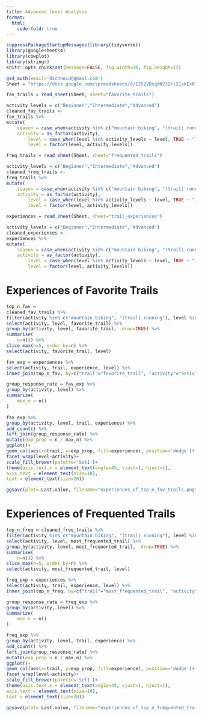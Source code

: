 ```yaml
---
title: Advanced level Analysis
format:
  html:
    code-fold: true
---
```


```r
suppressPackageStartupMessages(library(tidyverse))
library(googlesheets4)
library(cowplot)
library(stringr)
knitr::opts_chunk$set(message=FALSE, fig.width=16, fig.height=12)
```

```r
gs4_auth(email='dschneid@gmail.com')
Sheet = "https://docs.google.com/spreadsheets/d/1252VDsq9N21Zrl21zkEx0TOjXeKmOddHrwno1xhrEsI/edit?resourcekey#gid=983704671"
```

```r
fav_trails = read_sheet(Sheet, sheet="favorite_trails")

activity_levels = c("Beginner","Intermediate","Advanced")
cleaned_fav_trails <-
fav_trails %>%
mutate(
    season = case_when(activity %in% c("mountain biking", "(trail) running", "hiking") ~ "summer", TRUE ~ "winter"),
    activity = as_factor(activity),
        level = case_when(level %in% activity_levels ~ level, TRUE ~ "Intermediate"),
        level = factor(level, activity_levels))

```

```r
freq_trails = read_sheet(Sheet, sheet="frequented_trails")

activity_levels = c("Beginner","Intermediate","Advanced")
cleaned_freq_trails <-
freq_trails %>%
mutate(
    season = case_when(activity %in% c("mountain biking", "(trail) running", "hiking") ~ "summer", TRUE ~ "winter"),
    activity = as_factor(activity),
        level = case_when(level %in% activity_levels ~ level, TRUE ~ "Intermediate"),
        level = factor(level, activity_levels))
```

```r
experiences = read_sheet(Sheet, sheet="trail_experiences")

activity_levels = c("Beginner","Intermediate","Advanced")
cleaned_experiences <-
experiences %>%
mutate(
    season = case_when(activity %in% c("mountain biking", "(trail) running", "hiking") ~ "summer", TRUE ~ "winter"),
    activity = as_factor(activity),
        level = case_when(level %in% activity_levels ~ level, TRUE ~ "Intermediate"),
        level = factor(level, activity_levels))

```

# Experiences of Favorite Trails

```r
top_n_fav =
cleaned_fav_trails %>%
filter(activity %in% c("mountain biking", "(trail) running"), level %in% c("Intermediate","Advanced")) %>%
select(activity, level, favorite_trail) %>%
group_by(activity, level, favorite_trail, .drop=TRUE) %>%
summarise(
    n=n()) %>%
slice_max(n=5, order_by=n) %>%
select(activity, favorite_trail, level)


```

```r
fav_exp = experiences %>%
select(activity, trail, experience, level) %>%
inner_join(top_n_fav, by=c("trail"="favorite_trail", "activity"="activity", "level"="level"))

group_response_rate = fav_exp %>%
group_by(activity, level) %>%
summarize(
    max_n = n()
)

fav_exp %>%
group_by(activity, level, trail, experience) %>%
add_count() %>%
left_join(group_response_rate) %>%
mutate(exp_prop = n / max_n) %>%
ggplot()+
geom_col(aes(x=trail, y=exp_prop, fill=experience), position='dodge')+
facet_wrap(level~activity)+
scale_fill_brewer(palette='Set1')+
theme(axis.text.x = element_text(angle=45, vjust=1, hjust=1),
axis.text = element_text(size=18),
text = element_text(size=20))

ggsave(plot=.Last.value, filename="experiences_of_top_n_fav_trails.png", dpi=150, width=16, height=8)
```

# Experiences of Frequented Trails

```r
top_n_freq = cleaned_freq_trails %>%
filter(activity %in% c("mountain biking", "(trail) running"), level %in% c("Intermediate","Advanced")) %>%
select(activity, level, most_frequented_trail) %>%
group_by(activity, level, most_frequented_trail, .drop=TRUE) %>%
summarise(
    n=n()) %>%
slice_max(n=5, order_by=n) %>%
select(activity, most_frequented_trail, level)


```

```r
freq_exp = experiences %>%
select(activity, trail, experience, level) %>%
inner_join(top_n_freq, by=c("trail"="most_frequented_trail", "activity"="activity", "level"="level"))

group_response_rate = freq_exp %>%
group_by(activity, level) %>%
summarize(
    max_n = n()
)

freq_exp %>%
group_by(activity, level, trail, experience) %>%
add_count() %>%
left_join(group_response_rate) %>%
mutate(exp_prop = n / max_n) %>%
ggplot()+
geom_col(aes(x=trail, y=exp_prop, fill=experience), position='dodge')+
facet_wrap(level~activity)+
scale_fill_brewer(palette='Set1')+
theme(axis.text.x = element_text(angle=45, vjust=1, hjust=1),
axis.text = element_text(size=18),
text = element_text(size=20))

ggsave(plot=.Last.value, filename="experiences_of_top_n_frequented_trails.png", dpi=150, height=8, width=16)

```
